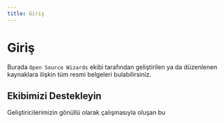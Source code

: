 ```yaml
---
title: Giriş
---
```



# Giriş

Burada `Open Source Wizards` ekibi tarafından geliştirilen ya da düzenlenen kaynaklara ilişkin tüm resmi belgeleri bulabilirsiniz.

## Ekibimizi Destekleyin

Geliştiricilerimizin gönüllü olarak çalışmasıyla oluşan bu 

<div className="mt-2 flex flex-wrap justify-evenly gap-4">
  <SocialMediaLink image="https://avatars.githubusercontent.com/u/12395430?v=4" name="Yankı" twitterName="leithrien" />
</div>

